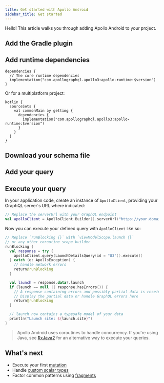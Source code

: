 ```yaml
---
title: Get started with Apollo Android
sidebar_title: Get started
---
```





Hello! This article walks you through adding Apollo Android to your project.

## Add the Gradle plugin

<AddPlugin />

## Add runtime dependencies

```kotlin:title=build.gradle[.kts]
dependencies {
  // The core runtime dependencies
  implementation("com.apollographql.apollo3:apollo-runtime:$version")
}
```

Or for a multiplatform project:

```kotlin:title=build.gradle[.kts]
kotlin {
  sourceSets {
    val commonMain by getting {
      dependencies {
        implementation("com.apollographql.apollo3:apollo-runtime:$version")
      }
    }
  }
}
```

## Download your schema file

<DownloadSchema />

## Add your query

<AddQuery />

## Execute your query

In your application code, create an instance of `ApolloClient`, providing your GraphQL server's URL where indicated:

```kotlin
// Replace the serverUrl with your GraphQL endpoint
val apolloClient = ApolloClient.Builder().serverUrl("https://your.domain/graphql").build()
```

Now you can execute your defined query with `ApolloClient` like so:

```kotlin
// Replace `runBlocking {}` with `viewModelScope.launch {}`
// or any other coroutine scope builder
runBlocking {
  val response = try {
    apolloClient.query(LaunchDetailsQuery(id = "83")).execute()
  } catch (e: ApolloException) {
    // handle network errors
    return@runBlocking
  }

  val launch = response.data?.launch
  if (launch == null || response.hasErrors()) {
    // A response containing errors and possibly partial data is received
    // Display the partial data or handle GraphQL errors here
    return@runBlocking
  }

  // launch now contains a typesafe model of your data
  println("Launch site: ${launch.site}")
}
```

> Apollo Android uses coroutines to handle concurrency. If you're using Java, see [RxJava2](usage/rxjava2) for an alternative way to execute your queries.

## What's next

* Execute your first [mutation](./essentials/10-mutations/)
* Handle [custom scalar types](./essentials/30-custom-scalars/)
* Factor common patterns using [fragments](./essentials/40-inline-fragments)
